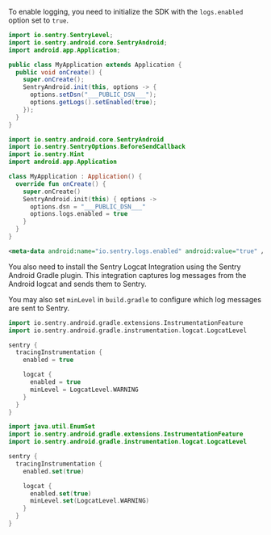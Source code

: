 To enable logging, you need to initialize the SDK with the `logs.enabled` option set to `true`.

```java {tabTitle: Java} {10}
import io.sentry.SentryLevel;
import io.sentry.android.core.SentryAndroid;
import android.app.Application;

public class MyApplication extends Application {
  public void onCreate() {
    super.onCreate();
    SentryAndroid.init(this, options -> {
      options.setDsn("___PUBLIC_DSN___");
      options.getLogs().setEnabled(true);
    });
  }
}
```

```kotlin {tabTitle: Kotlin} {11}
import io.sentry.android.core.SentryAndroid
import io.sentry.SentryOptions.BeforeSendCallback
import io.sentry.Hint
import android.app.Application

class MyApplication : Application() {
  override fun onCreate() {
    super.onCreate()
    SentryAndroid.init(this) { options ->
      options.dsn = "___PUBLIC_DSN___"
      options.logs.enabled = true
    }
  }
}
```

```XML {filename:AndroidManifest.xml}
<meta-data android:name="io.sentry.logs.enabled" android:value="true" />
```

You also need to install the <PlatformLink to="/integrations/logcat">Sentry Logcat Integration</PlatformLink> using the Sentry Android Gradle plugin. This integration captures log messages from the Android logcat and sends them to Sentry.

You may also set `minLevel` in `build.gradle` to configure which log messages are sent to Sentry.

```groovy {filename:app/build.gradle} {10}
import io.sentry.android.gradle.extensions.InstrumentationFeature
import io.sentry.android.gradle.instrumentation.logcat.LogcatLevel

sentry {
  tracingInstrumentation {
    enabled = true

    logcat {
      enabled = true
      minLevel = LogcatLevel.WARNING
    }
  }
}
```

```kotlin {filename:app/build.gradle.kts} {11}
import java.util.EnumSet
import io.sentry.android.gradle.extensions.InstrumentationFeature
import io.sentry.android.gradle.instrumentation.logcat.LogcatLevel

sentry {
  tracingInstrumentation {
    enabled.set(true)

    logcat {
      enabled.set(true)
      minLevel.set(LogcatLevel.WARNING)
    }
  }
}
```
